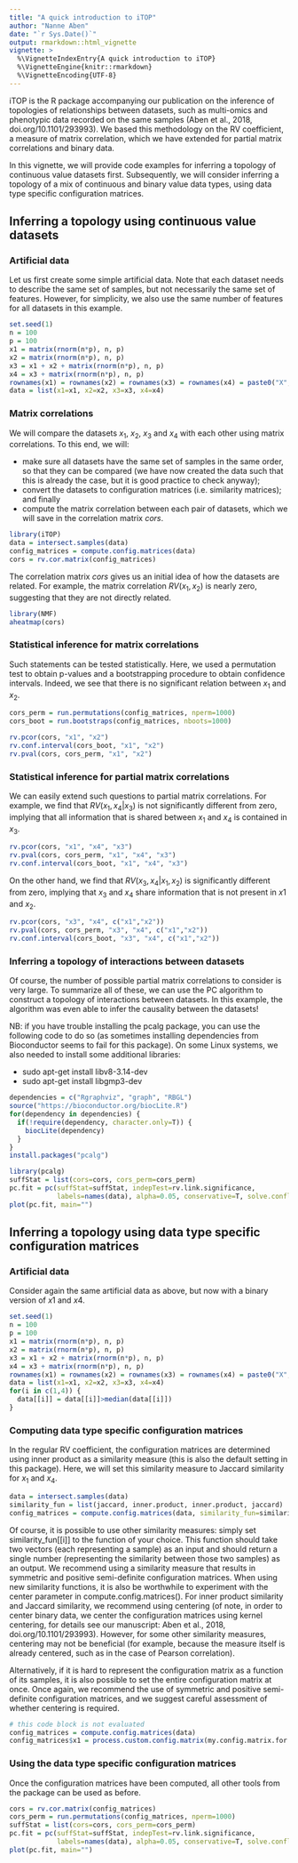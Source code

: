 ```yaml
---
title: "A quick introduction to iTOP"
author: "Nanne Aben"
date: "`r Sys.Date()`"
output: rmarkdown::html_vignette
vignette: >
  %\VignetteIndexEntry{A quick introduction to iTOP}
  %\VignetteEngine{knitr::rmarkdown}
  %\VignetteEncoding{UTF-8}
---
```

iTOP is the R package accompanying our publication on the inference of topologies of relationships between datasets, such as multi-omics and phenotypic data recorded on the same samples (Aben et al., 2018, doi.org/10.1101/293993). We based this methodology on the RV coefficient, a measure of matrix correlation, which we have extended for partial matrix correlations and binary data.

In this vignette, we will provide code examples for inferring a topology of continuous value datasets first. Subsequently, we will consider inferring a topology of a mix of continuous and binary value data types, using data type specific configuration matrices.

## Inferring a topology using continuous value datasets
### Artificial data
Let us first create some simple artificial data. Note that each dataset needs to describe the same set of samples, but not necessarily the same set of features. However, for simplicity, we also use the same number of features for all datasets in this example.
```r
set.seed(1)
n = 100
p = 100
x1 = matrix(rnorm(n*p), n, p)
x2 = matrix(rnorm(n*p), n, p)
x3 = x1 + x2 + matrix(rnorm(n*p), n, p)
x4 = x3 + matrix(rnorm(n*p), n, p)
rownames(x1) = rownames(x2) = rownames(x3) = rownames(x4) = paste0("X",1:n)
data = list(x1=x1, x2=x2, x3=x3, x4=x4)
```

### Matrix correlations
We will compare the datasets $x_1$, $x_2$, $x_3$ and $x_4$ with each other using matrix correlations. To this end, we will:

* make sure all datasets have the same set of samples in the same order, so that they can be compared (we have now created the data such that this is already the case, but it is good practice to check anyway);
* convert the datasets to configuration matrices (i.e. similarity matrices); and finally
* compute the matrix correlation between each pair of datasets, which we will save in the correlation matrix $cors$.
```r
library(iTOP)
data = intersect.samples(data)
config_matrices = compute.config.matrices(data)
cors = rv.cor.matrix(config_matrices)
```

The correlation matrix $cors$ gives us an initial idea of how the datasets are related. For example, the matrix correlation $RV(x_1,x_2)$ is nearly zero, suggesting that they are not directly related.
```r
library(NMF)
aheatmap(cors)
```

### Statistical inference for matrix correlations
Such statements can be tested statistically. Here, we used a permutation test to obtain p-values and a bootstrapping procedure to obtain confidence intervals. Indeed, we see that there is no significant relation between $x_1$ and $x_2$.
```r
cors_perm = run.permutations(config_matrices, nperm=1000)
cors_boot = run.bootstraps(config_matrices, nboots=1000)

rv.pcor(cors, "x1", "x2")
rv.conf.interval(cors_boot, "x1", "x2")
rv.pval(cors, cors_perm, "x1", "x2")
```

### Statistical inference for partial matrix correlations
We can easily extend such questions to partial matrix correlations. For example, we find that $RV(x_1, x_4 | x_3)$ is not significantly different from zero, implying that all information that is shared between $x_1$ and $x_4$ is contained in $x_3$.
```r
rv.pcor(cors, "x1", "x4", "x3")
rv.pval(cors, cors_perm, "x1", "x4", "x3")
rv.conf.interval(cors_boot, "x1", "x4", "x3")
```
On the other hand, we find that $RV(x_3, x_4 | x_1, x_2)$ is significantly different from zero, implying that $x_3$ and $x_4$ share information that is not present in $x1$ and $x_2$.
```r
rv.pcor(cors, "x3", "x4", c("x1","x2"))
rv.pval(cors, cors_perm, "x3", "x4", c("x1","x2"))
rv.conf.interval(cors_boot, "x3", "x4", c("x1","x2"))
```

### Inferring a topology of interactions between datasets
Of course, the number of possible partial matrix correlations to consider is very large. To summarize all of these, we can use the PC algorithm to construct a topology of interactions between datasets. In this example, the algorithm was even able to infer the causality between the datasets!

NB: if you have trouble installing the pcalg package, you can use the following code to do so (as sometimes installing dependencies from Bioconductor seems to fail for this package). On some Linux systems, we also needed to install some additional libraries:

* sudo apt-get install libv8-3.14-dev
* sudo apt-get install libgmp3-dev

```r
dependencies = c("Rgraphviz", "graph", "RBGL")
source("https://bioconductor.org/biocLite.R")
for(dependency in dependencies) {
  if(!require(dependency, character.only=T)) {
    biocLite(dependency)
  }
}
install.packages("pcalg")
```

```r
library(pcalg)
suffStat = list(cors=cors, cors_perm=cors_perm)
pc.fit = pc(suffStat=suffStat, indepTest=rv.link.significance, 
            labels=names(data), alpha=0.05, conservative=T, solve.confl=T)
plot(pc.fit, main="")
```

## Inferring a topology using data type specific configuration matrices

### Artificial data
Consider again the same artificial data as above, but now with a binary version of $x1$ and $x4$.
```r
set.seed(1)
n = 100
p = 100
x1 = matrix(rnorm(n*p), n, p)
x2 = matrix(rnorm(n*p), n, p)
x3 = x1 + x2 + matrix(rnorm(n*p), n, p)
x4 = x3 + matrix(rnorm(n*p), n, p)
rownames(x1) = rownames(x2) = rownames(x3) = rownames(x4) = paste0("X",1:n)
data = list(x1=x1, x2=x2, x3=x3, x4=x4)
for(i in c(1,4)) {
  data[[i]] = data[[i]]>median(data[[i]])
}
```

### Computing data type specific configuration matrices
In the regular RV coefficient, the configuration matrices are determined using inner product as a similarity measure (this is also the default setting in this package). Here, we will set this similarity measure to Jaccard similarity for $x_1$ and $x_4$.
```r
data = intersect.samples(data)
similarity_fun = list(jaccard, inner.product, inner.product, jaccard)
config_matrices = compute.config.matrices(data, similarity_fun=similarity_fun)
```

Of course, it is possible to use other similarity measures: simply set similarity_fun[[i]] to the function of your choice. This function should take two vectors (each representing a sample) as an input and should return a single number (representing the similarity between those two samples) as an output. We recommend using a similarity measure that results in symmetric and positive semi-definite configuration matrices. When using new similarity functions, it is also be worthwhile to experiment with the center parameter in compute.config.matrices(). For inner product similarity and Jaccard similarity, we recommend using centering (of note, in order to center binary data, we center the configuration matrices using kernel centering, for details see our manuscript: Aben et al., 2018, doi.org/10.1101/293993). However, for some other similarity measures, centering may not be beneficial (for example, because the measure itself is already centered, such as in the case of Pearson correlation).

Alternatively, if it is hard to represent the configuration matrix as a function of its samples, it is also possible to set the entire configuration matrix at once. Once again, we recommend the use of symmetric and positive semi-definite configuration matrices, and we suggest careful assessment of whether centering is required.
```r
# this code block is not evaluated
config_matrices = compute.config.matrices(data)
config_matrices$x1 = process.custom.config.matrix(my.config.matrix.for.x1, center=T, mod.rv=T)
```

### Using the data type specific configuration matrices
Once the configuration matrices have been computed, all other tools from the package can be used as before.
```r
cors = rv.cor.matrix(config_matrices)
cors_perm = run.permutations(config_matrices, nperm=1000)
suffStat = list(cors=cors, cors_perm=cors_perm)
pc.fit = pc(suffStat=suffStat, indepTest=rv.link.significance, 
            labels=names(data), alpha=0.05, conservative=T, solve.confl=T)
plot(pc.fit, main="")
```
